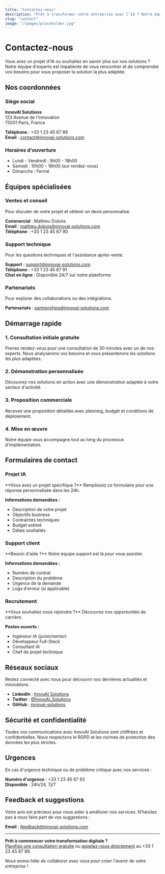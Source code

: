 ---
title: "Contactez-nous"
description: "Prêt à transformer votre entreprise avec l'IA ? Notre équipe est là pour vous accompagner"
slug: "contact"
image: "/images/placeholder.jpg"
---

# Contactez-nous

Vous avez un projet d'IA ou souhaitez en savoir plus sur nos solutions ? Notre équipe d'experts est impatiente de vous rencontrer et de comprendre vos besoins pour vous proposer la solution la plus adaptée.

## Nos coordonnées

### Siège social
**InnovAI Solutions**  
123 Avenue de l'Innovation  
75001 Paris, France  

**Téléphone** : +33 1 23 45 67 89  
**Email** : contact@innovai-solutions.com  

### Horaires d'ouverture
- Lundi - Vendredi : 9h00 - 18h00  
- Samedi : 10h00 - 16h00 (sur rendez-vous)  
- Dimanche : Fermé  

## Équipes spécialisées

### Ventes et conseil
Pour discuter de votre projet et obtenir un devis personnalisé.

**Commercial** : Mathieu Dubois  
**Email** : mathieu.dubois@innovai-solutions.com  
**Téléphone** : +33 1 23 45 67 90  

### Support technique
Pour les questions techniques et l'assistance après-vente.

**Support** : support@innovai-solutions.com  
**Téléphone** : +33 1 23 45 67 91  
**Chat en ligne** : Disponible 24/7 sur notre plateforme  

### Partenariats
Pour explorer des collaborations ou des intégrations.

**Partenariats** : partnerships@innovai-solutions.com  

## Démarrage rapide

### 1. Consultation initiale gratuite
Prenez rendez-vous pour une consultation de 30 minutes avec un de nos experts. Nous analyserons vos besoins et vous présenterons les solutions les plus adaptées.

### 2. Démonstration personnalisée
Découvrez nos solutions en action avec une démonstration adaptée à votre secteur d'activité.

### 3. Proposition commerciale
Recevez une proposition détaillée avec planning, budget et conditions de déploiement.

### 4. Mise en œuvre
Notre équipe vous accompagne tout au long du processus d'implémentation.

## Formulaires de contact

### Projet IA
<Note>
**Vous avez un projet spécifique ?** Remplissez ce formulaire pour une réponse personnalisée dans les 24h.
</Note>

**Informations demandées :**
- Description de votre projet
- Objectifs business
- Contraintes techniques
- Budget estimé
- Délais souhaités

### Support client
<Note>
**Besoin d'aide ?** Notre équipe support est là pour vous assister.
</Note>

**Informations demandées :**
- Numéro de contrat
- Description du problème
- Urgence de la demande
- Logs d'erreur (si applicable)

### Recrutement
<Note>
**Vous souhaitez nous rejoindre ?** Découvrez nos opportunités de carrière.
</Note>

**Postes ouverts :**
- Ingénieur IA (junior/senior)
- Développeur Full-Stack
- Consultant IA
- Chef de projet technique

## Réseaux sociaux

Restez connecté avec nous pour découvrir nos dernières actualités et innovations :

- **LinkedIn** : [InnovAI Solutions](https://linkedin.com/company/innovai-solutions)
- **Twitter** : [@InnovAI_Solutions](https://twitter.com/InnovAI_Solutions)
- **GitHub** : [innovai-solutions](https://github.com/innovai-solutions)

## Sécurité et confidentialité

Toutes vos communications avec InnovAI Solutions sont chiffrées et confidentielles. Nous respectons le RGPD et les normes de protection des données les plus strictes.

## Urgences

En cas d'urgence technique ou de problème critique avec nos services :

**Numéro d'urgence** : +33 1 23 45 67 92  
**Disponible** : 24h/24, 7j/7  

## Feedback et suggestions

Votre avis est précieux pour nous aider à améliorer nos services. N'hésitez pas à nous faire part de vos suggestions :

**Email** : feedback@innovai-solutions.com  

---

**Prêt à commencer votre transformation digitale ?**  
[Planifiez une consultation gratuite](#) ou [appelez-nous directement](#) au +33 1 23 45 67 89.

*Nous avons hâte de collaborer avec vous pour créer l'avenir de votre entreprise !*